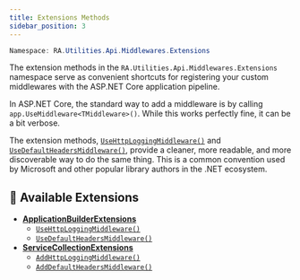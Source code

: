 ```yaml
---
title: Extensions Methods
sidebar_position: 3
---
```


```powershell
Namespace: RA.Utilities.Api.Middlewares.Extensions
```

The extension methods in the `RA.Utilities.Api.Middlewares.Extensions` namespace serve as convenient
shortcuts for registering your custom middlewares with the ASP.NET Core application pipeline.

In ASP.NET Core, the standard way to add a middleware is by calling `app.UseMiddleware<TMiddleware>()`.
While this works perfectly fine, it can be a bit verbose.

The extension methods, [`UseHttpLoggingMiddleware()`](./ApplicationBuilderExtensions#usehttploggingmiddleware)
and [`UseDefaultHeadersMiddleware()`](./ApplicationBuilderExtensions#usedefaultheadersmiddleware), provide a cleaner, more readable,
and more discoverable way to do the same thing.
This is a common convention used by Microsoft and other popular library authors in the .NET ecosystem.

## 🧩 Available Extensions

* [**ApplicationBuilderExtensions**](./ApplicationBuilderExtensions)
  * [`UseHttpLoggingMiddleware()`](./ApplicationBuilderExtensions#usehttploggingmiddleware)
  * [`UseDefaultHeadersMiddleware()`](./ApplicationBuilderExtensions#usedefaultheadersmiddleware)
* [**ServiceCollectionExtensions**](./ServiceCollectionExtensions)
  * [`AddHttpLoggingMiddleware()`](./ServiceCollectionExtensions/#addhttploggingmiddleware)
  * [`AddDefaultHeadersMiddleware()`](./ServiceCollectionExtensions/#addhttploggingmiddleware)

<br />
<br />


<DocCardList />